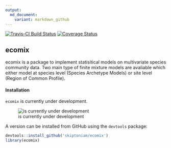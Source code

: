 ```yaml
---
output:
  md_document:
    variant: markdown_github
---
```


[![Travis-CI Build Status](https://travis-ci.org/skiptoniam/ecomix.svg?branch=master)](https://travis-ci.org/skiptoniam/ecomix.svg?branch=master)
[![Coverage Status](https://img.shields.io/codecov/c/github/skiptoniam/ecomix/master.svg)](https://codecov.io/github/skiptoniam/ecomix?branch=master)

## ecomix

ecomix is a package to implement statisitical models on multivariate species community data. Two main type of finite mixture models are avaliable which either model at species level (Species Archetype Models) or site level (Region of Common Profile). 

#### Installation

`ecomix` is currently under development.

![is currently under development](https://media.giphy.com/media/kudIERso2pFiE/giphy.gif)

A version can be installed from GitHub using the `devtools` package: 

```r
devtools::install_github('skiptoniam/ecomix')
library(ecomix)
```
